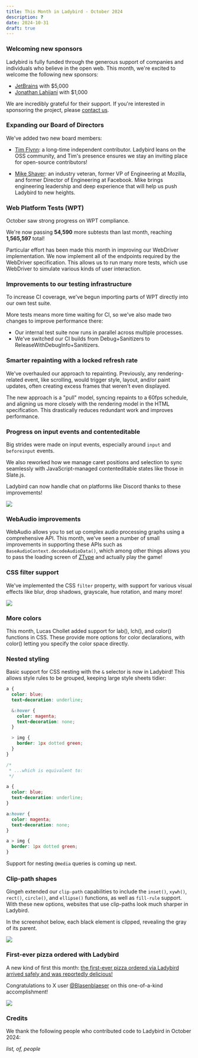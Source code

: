 ```yaml
---
title: This Month in Ladybird - October 2024
description: ?
date: 2024-10-31
draft: true
---
```


### Welcoming new sponsors

Ladybird is fully funded through the generous support of companies and individuals who believe in the open web. This month, we're excited to welcome the following new sponsors:

- [JetBrains](https://www.jetbrains.com) with $5,000
- [Jonathan Lahijani](http://jonathanlahijani.com) with $1,000

We are incredibly grateful for their support. If you're interested in sponsoring the project, please [contact us](mailto:contact@ladybird.org).

### Expanding our Board of Directors

We've added two new board members:

- [Tim Flynn](https://ladybird.org/posts/tim-flynn-joins-board/): a long-time independent contributor. Ladybird leans on the OSS community, and Tim's presence ensures we stay an inviting place for open-source contributors!

- [Mike Shaver](https://ladybird.org/posts/mike-shaver-joins-board/): an industry veteran, former VP of Engineering at Mozilla, and former Director of Engineering at Facebook. Mike brings engineering leadership and deep experience that will help us push Ladybird to new heights.

### Web Platform Tests (WPT)

October saw strong progress on WPT compliance.

We're now passing **54,590** more subtests than last month, reaching **1,565,597** total!

Particular effort has been made this month in improving our WebDriver implementation. We now implement all of the
endpoints required by the WebDriver specification. This allows us to run many more tests, which use WebDriver to
simulate various kinds of user interaction.

### Improvements to our testing infrastructure

To increase CI coverage, we've begun importing parts of WPT directly into our own test suite.

More tests means more time waiting for CI, so we've also made two changes to improve performance there:

- Our internal test suite now runs in parallel across multiple processes.
- We've switched our CI builds from Debug+Sanitizers to ReleaseWithDebugInfo+Sanitizers.

### Smarter repainting with a locked refresh rate

We've overhauled our approach to repainting. Previously, any rendering-related event, like scrolling, would trigger style, layout, and/or paint updates, often creating excess frames that weren't even displayed.

The new approach is a "pull" model, syncing repaints to a 60fps schedule, and aligning us more closely with the rendering model in the HTML specification. This drastically reduces redundant work and improves performance.

### Progress on input events and contenteditable

Big strides were made on input events, especially around `input` and `beforeinput` events.

We also reworked how we manage caret positions and selection to sync seamlessly with JavaScript-managed contenteditable states like those in Slate.js.

Ladybird can now handle chat on platforms like Discord thanks to these improvements!

![](/assets/img/newsletter-oct-2024-chat-on-discord.gif)

### WebAudio improvements

WebAudio allows you to set up complex audio processing graphs using a comprehensive API. This month, we've seen a number
of small improvements in supporting these APIs such as `BaseAudioContext.decodeAudioData()`, which among other things allows
you to pass the loading screen of [ZType](https://zty.pe/) and actually play the game!

### CSS filter support

We've implemented the CSS `filter` property, with support for various visual effects like blur, drop shadows, grayscale, hue rotation, and many more!

![](/assets/img/newsletter-oct-2024-css-filter.png)

### More colors

This month, Lucas Chollet added support for lab(), lch(), and color() functions in CSS. These provide more options for color declarations, with color() letting you specify the color space directly.

### Nested styling

Basic support for CSS nesting with the `&` selector is now in Ladybird! This allows style rules to be grouped, keeping large style sheets tidier:

```css
a {
  color: blue;
  text-decoration: underline;

  &:hover {
    color: magenta;
    text-decoration: none;
  }

  > img {
    border: 1px dotted green;
  }
}

/*
 * ...which is equivalent to:
 */

a {
  color: blue;
  text-decoration: underline;
}

a:hover {
  color: magenta;
  text-decoration: none;
}

a > img {
  border: 1px dotted green;
}
```

Support for nesting `@media` queries is coming up next.

### Clip-path shapes

Gingeh extended our `clip-path` capabilities to include the `inset()`, `xywh()`, `rect()`, `circle()`, and `ellipse()` functions, as well as `fill-rule` support. With these new options, websites that use clip-paths look much sharper in Ladybird.

In the screenshot below, each black element is clipped, revealing the gray of its parent.

![](/assets/img/newsletter-oct-2024-clip-path-shapes.png)

### First-ever pizza ordered with Ladybird

A new kind of first this month: [the first-ever pizza ordered via Ladybird arrived safely and was reportedly delicious!](https://x.com/awesomekling/status/1846607417343463524)

Congratulations to X user [@Blasenblaeser](https://x.com/Blasenblaeser) on this one-of-a-kind accomplishment!

![](/assets/img/newsletter-oct-2024-pizza.png)

### Credits

We thank the following people who contributed code to Ladybird in October 2024:

_list, of, people_
